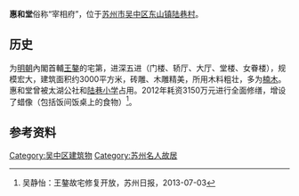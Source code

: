 '''惠和堂'''俗称“宰相府”，位于[[苏州市|苏州市]][[吴中区|吴中区]][[东山镇_(苏州市)|东山镇]][[陆巷村|陆巷村]]。

==历史==
为[[明朝|明朝]]內閣首輔[[王鏊|王鏊]]的宅第，进深五进（门楼、轿厅、大厅、堂楼、女眷楼），规模宏大，建筑面积约3000平方米，砖雕、木雕精美，所用木料粗壮，多为[[楠木|楠木]]。惠和堂曾被太湖公社和[[陆巷小学|陆巷小学]]占用。2012年耗资3150万元进行全面修缮，增设了蜡像（包括饭间饭桌上的食物）<ref>吴静怡：王鏊故宅修复开放，苏州日报，2013-07-03</ref>。
	
==参考资料==
{{reflist}}

[[Category:吴中区建筑物|Category:吴中区建筑物]]
[[Category:苏州名人故居|Category:苏州名人故居]]